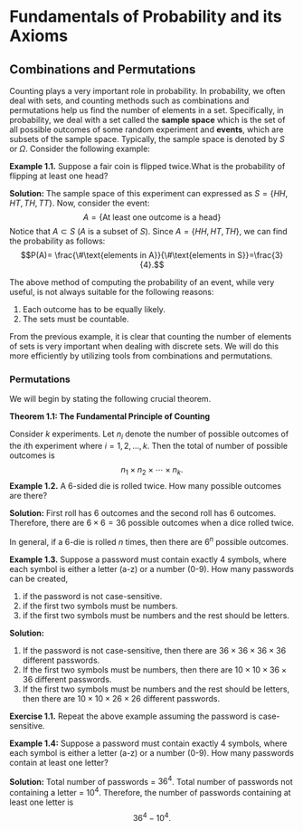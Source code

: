 # Fundamentals of Probability and its Axioms

## Combinations and Permutations
Counting plays a very important role in probability. In probability, we often deal with sets, and counting methods such as combinations and permutations help us find the number of elements in a set. Specifically, in probability, we deal with a set called the **sample space** which is the set of all possible outcomes of some random experiment and **events**, which are subsets of the sample space. Typically, the sample space is denoted by $S$ or $\Omega.$ Consider the following example:

**Example 1.1.**
Suppose a fair coin is flipped twice.What is the probability of flipping at least one head?

**Solution:**
The sample space of this experiment can expressed as $S=\{HH,HT,TH,TT\}$. Now, consider the event:
$$A=\{\text{At least one outcome is a head}\}$$
Notice that $A\subset S$ ($A$ is a subset of $S$). Since $A=\{HH,HT,TH\},$ we can find the probability as follows:
$$P(A)= \frac{\#\text{elements in A}}{\#\text{elements in S}}=\frac{3}{4}.$$

The above method of computing the probability of an event, while very useful, is not always suitable for the following reasons:

  1. Each outcome has to be equally likely.
  2. The sets must be countable. 
  
From the previous example, it is clear that counting the number of elements of sets is very important when dealing with discrete sets. We will do this more efficiently by utilizing tools from combinations and permutations.

### Permutations

We will begin by stating the following crucial theorem.

**Theorem 1.1: The Fundamental Principle of Counting**

Consider $k$ experiments. Let $n_i$ denote the number of possible outcomes of the $i$th experiment where $i=1,2,\dots,k.$ Then the total of number of possible outcomes is
$$n_1\times n_2\times\cdots\times n_k.$$
**Example 1.2.** 
A 6-sided die is rolled twice. How many possible outcomes are there? 

**Solution:**
First roll has 6 outcomes and the second roll has 6 outcomes. Therefore, there are $6\times 6 = 36$ possible outcomes when a dice rolled twice. 

In general, if a 6-die is rolled $n$ times, then there are $6^n$ possible outcomes. 

**Example 1.3.** 
Suppose a password must contain exactly 4 symbols, where each symbol is either a letter (a-z) or a number (0-9). How many passwords can be created,

1. if the password is not case-sensitive. 
2. if the first two symbols must be numbers. 
3. if the first two symbols must be numbers and the rest should be letters.

**Solution:**

1. If the password is not case-sensitive, then there are $36\times36\times36\times36$ different passwords. 
2. If the first two symbols must be numbers, then there are $10\times10\times36\times36$ different passwords.
3. If the first two symbols must be numbers and the rest should be letters, then there are $10\times10\times26\times26$ different passwords.
 
 **Exercise 1.1.** 
Repeat the above example assuming the password is case-sensitive. 

**Example 1.4:**
Suppose a password must contain exactly 4 symbols, where each symbol is either a letter (a-z) or a number (0-9). How many passwords contain at least one letter? 

**Solution:** 
Total number of passwords = $36^4$. 
Total number of passwords not containing a letter = $10^4$. 
Therefore, the number of passwords containing at least one letter is $$36^4-10^4.$$

 